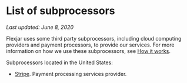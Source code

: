 
<Logo policies={true} />

# List of subprocessors

_Last updated: June 8, 2020_

Flexjar uses some third party subprocessors, including cloud computing providers and payment processors, to provide our services. For more information on how we use these subprocessors, see [How it works](/policies/how).

Subprocessors located in the United States:

- [Stripe](https://stripe.com/privacy-center/legal). Payment processing services provider.
